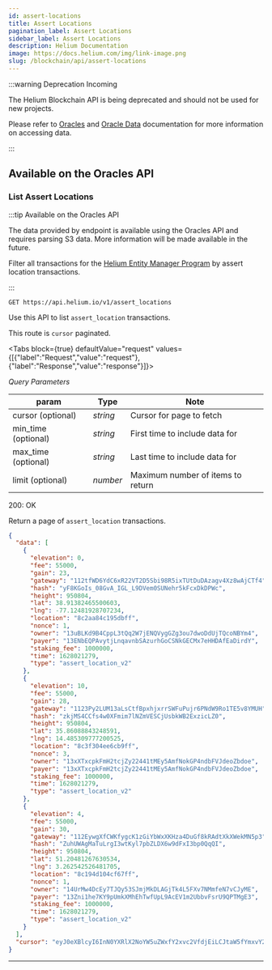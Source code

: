 ```yaml
---
id: assert-locations
title: Assert Locations
pagination_label: Assert Locations
sidebar_label: Assert Locations
description: Helium Documentation
image: https://docs.helium.com/img/link-image.png
slug: /blockchain/api/assert-locations
---
```



:::warning Deprecation Incoming

The Helium Blockchain API is being deprecated and should not be used for new projects.

Please refer to [Oracles](/oracles) and [Oracle Data](/oracles/oracle-data) documentation for more
information on accessing data.

:::

## Available on the Oracles API

### List Assert Locations

:::tip Available on the Oracles API

The data provided by endpoint is available using the Oracles API and requires parsing S3 data. More
information will be made available in the future.

Filter all transactions for the
[Helium Entity Manager Program](https://github.com/helium/helium-program-library/tree/master/programs/helium-entity-manager)
by assert location transactions.

:::

```
GET https://api.helium.io/v1/assert_locations
```

Use this API to list `assert_location` transactions.

This route is `cursor` paginated.

<Tabs
  block={true}
  defaultValue="request"
  values={[{"label":"Request","value":"request"},{"label":"Response","value":"response"}]}>
<TabItem value="request">

_Query Parameters_

| param               | Type     | Note                              |
| ------------------- | -------- | --------------------------------- |
| cursor (optional)   | _string_ | Cursor for page to fetch          |
| min_time (optional) | _string_ | First time to include data for    |
| max_time (optional) | _string_ | Last time to include data for     |
| limit (optional)    | _number_ | Maximum number of items to return |

</TabItem>
<TabItem value="response">

200: OK

Return a page of `assert_location` transactions.

```json
{
  "data": [
    {
      "elevation": 0,
      "fee": 55000,
      "gain": 23,
      "gateway": "112tfWD6YdC6xR22VT2D5Sbi98R5ixTUtDuDAzagv4Xz8wAjCTf4",
      "hash": "yF8KGoIs_08GvA_IGL_L9DVem0SUNehr5kFcxDkDPWc",
      "height": 950804,
      "lat": 38.91382465500603,
      "lng": -77.12481928707234,
      "location": "8c2aa84c195dbff",
      "nonce": 1,
      "owner": "13uBLKd9B4CppL3tQq2W7jENQVygGZg3ou7dwoDdUjTQcoNBYm4",
      "payer": "13ENbEQPAvytjLnqavnbSAzurhGoCSNkGECMx7eHHDAfEaDirdY",
      "staking_fee": 1000000,
      "time": 1628021279,
      "type": "assert_location_v2"
    },
    {
      "elevation": 10,
      "fee": 55000,
      "gain": 28,
      "gateway": "1123Py2LUM13aLsCtfBpxhjxrrSWFuPujr6PNdW9Ro1TE5v8YMUH",
      "hash": "zkjMS4CCfs4w0XFmim7lNZmVESCjUsbkWB2ExzicLZ0",
      "height": 950804,
      "lat": 35.86088843248591,
      "lng": 14.485309777200525,
      "location": "8c3f304ee6cb9ff",
      "nonce": 3,
      "owner": "13xXTxcpkFmH2tcjZy22441tMEy5AmfNokGP4ndbFVJdeoZbdoe",
      "payer": "13xXTxcpkFmH2tcjZy22441tMEy5AmfNokGP4ndbFVJdeoZbdoe",
      "staking_fee": 1000000,
      "time": 1628021279,
      "type": "assert_location_v2"
    },
    {
      "elevation": 4,
      "fee": 55000,
      "gain": 30,
      "gateway": "112EywgXfCWKfygcK1zGiYbWxXKHza4DuGf8kRAdtXkXWekMN5p3",
      "hash": "ZuhUWAgMaTuLrgI3wtKyl7pbZLDX6w9dFxI3bp0QqQI",
      "height": 950804,
      "lat": 51.20481267630534,
      "lng": 3.262542526481705,
      "location": "8c194d104cf67ff",
      "nonce": 1,
      "owner": "14UrMw4DcEy7TJQy53SJmjMkDLAGjTk4L5FXv7NMmfeN7vCJyME",
      "payer": "13Zni1he7KY9pUmkXMhEhTwfUpL9AcEV1m2UbbvFsrU9QPTMgE3",
      "staking_fee": 1000000,
      "time": 1628021279,
      "type": "assert_location_v2"
    }
  ],
  "cursor": "eyJ0eXBlcyI6InN0YXRlX2NoYW5uZWxfY2xvc2VfdjEiLCJtaW5fYmxvY2siOjEsImJsb2NrIjo5NDM0MDAsImFuY2hvcl9ibG9jayI6OTQzNDAwfQ"
}
```

</TabItem>
</Tabs>

---
